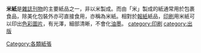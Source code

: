 {{expert|time=2010-09-20T04:54:36+00:00}}
{{unreferenced|time=2010-09-20T04:54:36+00:00}}
'''米紙'''是[[雜誌|雜誌]][[刊物|刊物]]的主要紙品之一，非以米製成。而由「米」製成的紙通常用於包裹食品，除美化包裝外亦可直接食用，亦稱為米紙。相對於[[報紙|報紙]]紙品，[[印刷|印刷]]用米紙可以印出[[色彩|色彩]][[圖片|圖片]]，有光澤，細部清晰，不會化[[油|油]][[墨|墨]]。
{{Newspaper-stub}}
[[category:印刷|category:印刷]]
[[category:出版|category:出版]]
[[Category:各類紙張|Category:各類紙張]]